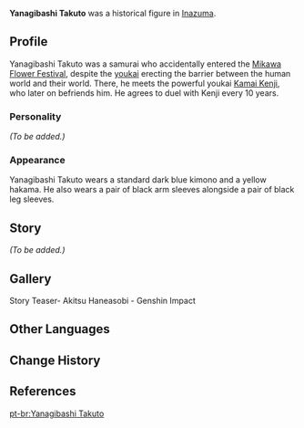 {{Meta
<!-- Remove this template after adding the missing info -->
|missing_NPC_profile  = yes
}}
{{Stub|Profile}}
{{Character Infobox
|type             = Mentioned
|image            = NPC Yanagibashi Takuto.png
|deceased         = Past
|region           = Inazuma
|affiliation      = 
|voiceEN          = [[imdb:nm2549166|DW McCann]]<ref name="Akitsu Haneasobi EN">YouTube: [https://youtu.be/CTWxnQawAqE Story Teaser: Akitsu Haneasobi | Genshin Impact] (Video Description)</ref>
|voiceCN          = Li Chengyuan ({{zh|李程远}})<ref name="Akitsu Haneasobi ZH">Bilibili: [https://www.bilibili.com/video/BV1tG411P79B/ {{zh|秋津羽戏}}]</ref>
|voiceJP          = {{w|ja:山口正秀|Yamaguchi Masahide ({{ja|山口正秀}})}}<ref name="Akitsu Haneasobi JP">YouTube: [https://youtu.be/5HS1kB8yNOg {{ja|【原神】ストーリームービー「秋津羽戯」}}] (Video Description)</ref>
|voiceKR          = {{w|ko:홍승효|Hong Seung-hyo ({{ko|홍승효}})}}<ref name="Akitsu Haneasobi KR">YouTube: [https://youtu.be/jUN2GbLcZDA {{ko|원신 스토리 PV-아키츠 하네츠키}}] (Video Description)</ref>
}}
'''Yanagibashi Takuto''' was a historical figure in [[Inazuma]].

==Profile==
Yanagibashi Takuto was a samurai who accidentally entered the [[Mikawa Flower Festival]], despite the [[youkai]] erecting the barrier between the human world and their world. There, he meets the powerful youkai [[Kamai Kenji]], who later on befriends him. He agrees to duel with Kenji every 10 years.

===Personality===
''(To be added.)''

===Appearance===
Yanagibashi Takuto wears a standard dark blue kimono and a yellow hakama. He also wears a pair of black arm sleeves alongside a pair of black leg sleeves.

==Story==
''(To be added.)''

==Gallery==
<gallery>
Story Teaser- Akitsu Haneasobi - Genshin Impact
</gallery>

==Other Languages==
{{Other Languages
|default_hidden=1
|en      = Yanagibashi Takuto
|zhs     = 柳桥卓人
|zhs_rm  = Liǔqiáo Zhuōrén
|zht     = 柳橋卓人
|zht_rm  = Liǔqiáo Zhuōrén
|ja      = 柳橋卓人
|ja_rm   = Yanagibashi Takuto
|ko      = 야나기바시 타쿠토
|ko_rm   = Yanagibasi Takuto
|es      = Yanagibashi Takuto
|fr      = Yanagibashi Takuto
|ru      = Янагибаси Такуто
|th      = Yanagibashi Takuto
|vi      = Yanagibashi Takuto
|de      = Yanagibashi Takuto
|id      = Yanagibashi Takuto
|pt      = Yanagibashi Takuto
|tr      = Yanagibashi Takuto
|it      = Yanagibashi Takuto
}}

==Change History==
{{Change History|introduced=3.3}}

==References==
{{Reflist}}

[[pt-br:Yanagibashi Takuto]]